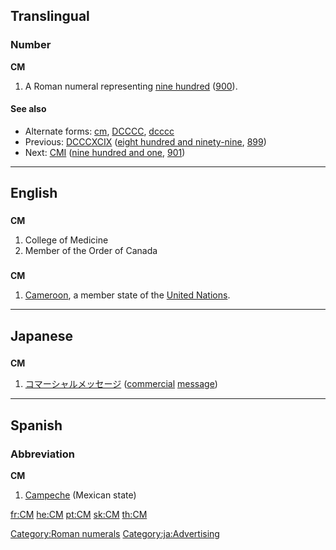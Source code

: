 {{also|cm|Cm}}
==Translingual==

===Number===
'''CM'''

# A Roman numeral representing [[nine hundred]] ([[900]]).

====See also====
* Alternate forms: [[cm]], [[DCCCC]], [[dcccc]]
* Previous: [[DCCCXCIX]] ([[eight hundred and ninety-nine]], [[899]])
* Next: [[CMI]] ([[nine hundred and one]], [[901]])

[[Category:Roman numerals]]

----

==English==

==={{initialism}}===
'''CM'''

# College of Medicine
# Member of the Order of Canada

==={{abbreviation}}===
'''CM'''

# [[Cameroon]], a member state of the [[United Nations]].

----

==Japanese==

==={{initialism}}===
'''CM'''

# [[コマーシャルメッセージ]] ([[commercial]] [[message]])

[[Category:ja:Advertising]]

----

==Spanish==

===Abbreviation===
'''CM'''

# [[Campeche]] (Mexican state)

[[fr:CM]]
[[he:CM]]
[[pt:CM]]
[[sk:CM]]
[[th:CM]]